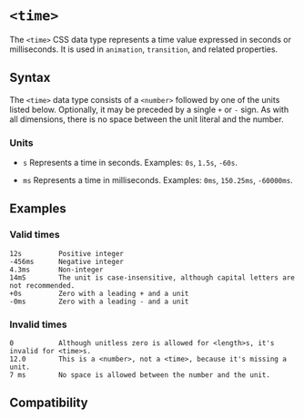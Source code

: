 # `<time>`

The `<time>` CSS data type represents a time value expressed in seconds or milliseconds. It is used in `animation`, `transition`, and related properties.

## Syntax

The `<time>` data type consists of a `<number>` followed by one of the units listed below. Optionally, it may be preceded by a single `+` or `-` sign. As with all dimensions, there is no space between the unit literal and the number.

### Units

- `s` Represents a time in seconds. Examples: `0s`, `1.5s`, `-60s`.

- `ms` Represents a time in milliseconds. Examples: `0ms`, `150.25ms`, `-60000ms`.

## Examples

### Valid times

```
12s         Positive integer
-456ms      Negative integer
4.3ms       Non-integer
14mS        The unit is case-insensitive, although capital letters are not recommended.
+0s         Zero with a leading + and a unit
-0ms        Zero with a leading - and a unit
```

### Invalid times

```
0           Although unitless zero is allowed for <length>s, it's invalid for <time>s.
12.0        This is a <number>, not a <time>, because it's missing a unit.
7 ms        No space is allowed between the number and the unit.
```

## Compatibility


<APITable query="css/data-type/time" />
